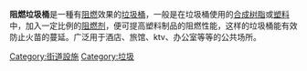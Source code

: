{{unreferenced|time=2012-08-15T23:03:49+00:00}}
'''阻燃垃圾桶'''是一種有[[阻燃|阻燃]]效果的[[垃圾桶|垃圾桶]]，一般是在垃圾桶使用的[[合成树脂|合成树脂]]或[[塑料|塑料]]中，加入一定比例的[[阻燃剂|阻燃剂]]，便可提高塑料制品的阻燃性能，这样的垃圾桶能有效防止火苗的蔓延。广泛用于酒店、旅馆、ktv、办公室等等的公共场所。

[[Category:街道設施|Category:街道設施]]
[[Category:垃圾|Category:垃圾]]